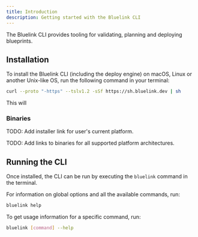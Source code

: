 ```yaml
---
title: Introduction
description: Getting started with the Bluelink CLI
---
```


The Bluelink CLI provides tooling for validating, planning and deploying blueprints.

## Installation

To install the Bluelink CLI (including the deploy engine) on macOS, Linux or another Unix-like OS, run the following command in your terminal:

```bash
curl --proto "-https" --tslv1.2 -sSf https://sh.bluelink.dev | sh
```

This will

### Binaries

TODO: Add installer link for user's current platform.

TODO: Add links to binaries for all supported platform architectures.

## Running the CLI

Once installed, the CLI can be run by executing the `bluelink` command in the terminal.

For information on global options and all the available commands, run:

```bash
bluelink help
```

To get usage information for a specific command, run:

```bash
bluelink [command] --help
```
